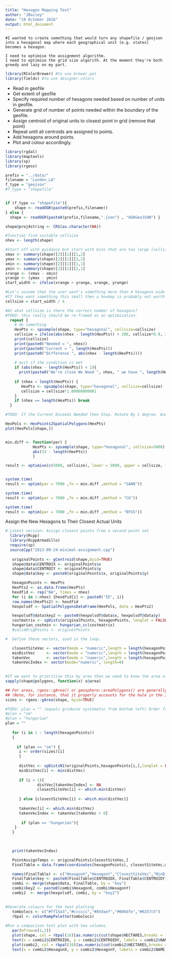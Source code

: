 ```yaml
---
title: "Hexagon Mapping Test"
author: "JBailey"
date: "19 October 2016"
output: html_document
---
```


```
#I wanted to create something that would turn any shapefile / geojson into a hexagonal map where each geographical unit (e.g. states) becomes a hexagon. 

I need to optimise the assignment algorithm. 
I need to optimise the grid size algorith. At the moment they're both greedy and lazy on my part. 

```

```r
library(RColorBrewer) #to use brewer.pal
library(fields) #to use designer.colors
```

- Read in geofile
- Get extent of geofile
- Specify required number of hexagons needed based on number of units in geofile. 
- Generate grid of number of points needed within the boundary of the geofile.
- Assign centroid of original units to closest point in grid (remove that point)
- Repeat until all centroids are assigned to points. 
- Add hexagons around points. 
- Plot and colour accordingly. 

```r
library(rgdal)
library(maptools)
library(sp)
library(rgeos)

prefix = "../data/"
filename = "London_LA"
f_type = "geojson"
#f_type = "shapefile"


if (f_type == "shapefile"){
    shape <- readOGR(paste0(prefix,filename))
} else {
  shape <- readOGR(paste0(prefix,filename,".json") , "OGRGeoJSON") }

shape@proj4string <- CRS(as.character(NA))

#function find suitable cellsize
nhex <- length(shape)

#Start off with guidance but start with bins that are too large (cellsize too large)
xmax <- summary(shape)[2][[1]][1,2]
ymax <- summary(shape)[2][[1]][2,2]
xmin <- summary(shape)[2][[1]][1,1]
ymin <- summary(shape)[2][[1]][2,1]
xrange <- (xmax - xmin)
yrange <- (ymax - ymin)
start_width <- ifelse(xrange > yrange, xrange, yrange)

#Let's assume that the user want's something more than 4 hexagons wide or long.
#If they want something this small then a hexmap is probably not worth it.
cellsize = start_width / 4

#At what cellsize is there the correct number of hexagons?
#TODO: this really should be re-framed as an optimisation. 
  repeat {
    # do something
    HexPts <- spsample(shape, type="hexagonal", cellsize=cellsize) 
    cellsize = ifelse(abs(nhex - length(HexPts)) > 200, cellsize*0.9, ifelse(abs(nhex - length(HexPts)) < 10, cellsize*0.999999999999, cellsize*0.999))
    print(cellsize)
    print(paste0("Needed = ", nhex))
    print(paste0("Current = ", length(HexPts)))
    print(paste0("Difference ", abs(nhex - length(HexPts))))
    
    # exit if the condition is met
    if (abs(nhex - length(HexPts)) < 2){
      print(paste0("We're close We Need ", nhex, " we have ", length(HexPts), " Cellsize is ", cellsize))}
    
    if (nhex < length(HexPts)) {
       HexPts <- spsample(shape, type="hexagonal", cellsize=cellsize) 
       cellsize = cellsize*1.00000000001
    }
    if (nhex == length(HexPts)) break
  }

#TODO: If the Current Exceeds Needed then Stop. Rotate By 1 degree. And go down from where you are in very small increments. 

HexPols <- HexPoints2SpatialPolygons(HexPts)
plot(HexPols[shape,])


min.diff <- function(par) {
            HexPts <- spsample(shape, type="hexagonal", cellsize=5000) 
            abs(33 - length(HexPts))
            }

result <- optimise(c(5000, cellsize), lower = 5000, upper = cellsize, f = min.diff,  maximum = FALSE)


system.time(
result <- optim(par = 7000 ,fn = min.diff ,method = "SANN"))

system.time(
result <- optim(par = 7000 ,fn = min.diff ,method = "CG"))

system.time(
result <- optim(par = 7000 ,fn = min.diff ,method = "BFGS"))


```


Assign the New Hexagons to Their Closest Actual Units

```r
# Latest version: Assign closest points from a second point set
  library(Rcpp)
  library(RcppArmadillo)
  require(sp)
  sourceCpp("2013-09-24-minimal-assignment.cpp")
   
   originalPoints <- gCentroid(shape,byid=TRUE)  
   shape@data$CENTROIX <- originalPoints$x
   shape@data$CENTROIY <- originalPoints$y
   shape@data$key <- paste0(originalPoints$x, originalPoints$y)

   hexagonPoints <- HexPts
   HexPts2 <- as.data.frame(HexPts)
   hexdfid <- rep("NA", times = nhex)
   for (i in 1:nhex) {hexdfid[i] <- paste0("ID", i)}
   row.names(HexPts2) <- hexdfid
   hexpolsdf <- SpatialPolygonsDataFrame(HexPols, data = HexPts2)

   hexpolsdf@data$key2 <- paste0(hexpolsdf@data$x, hexpolsdf@data$y)
   costmatrix <- spDists(originalPoints, hexagonPoints, longlat = FALSE)
   hungarian_costmin <- hungarian_cc(costmatrix)
   #validOrigPoints <- originalPoints

#  Define these vectors, used in the loop.

   closestSiteVec <- vector(mode = "numeric",length = length(hexagonPoints))
   minDistVec     <- vector(mode = "numeric",length = length(hexagonPoints))
   takenVec       <- vector(mode = "numeric",length = length(hexagonPoints))
   takenVecIndex <- vector(mode="numeric", length=0) 

   
#If we want to prioritise this by area then we need to know the area of each shape.
sapply(shape@polygons, function(x) x@area)

## For areas, rgeos::gArea() or geosphere::areaPolygons() are generally more appropriate
## (Note, for instance, that it properly accounts for the hole in the 3rd polygon.)
sizes <- rgeos::gArea(shape, byid=TRUE)

#TODO: plan = "" (equals gridwise systematic from bottom left) Order from smallest to largest. Or randomised.  Or miimise total distance.   
#plan = "sm"
#plan = "hungarian"
plan = ""
     
   for (i in 1 : length(hexagonPoints))
   {
     
     if (plan == "sm") {
      i <- order(sizes)[i]
      }
       
      distVec <- spDistsN1(originalPoints,hexagonPoints[i,],longlat = FALSE)
      minDistVec[i] <- min(distVec)
      
      if (i > 1){
              distVec[takenVecIndex] <- NA
              closestSiteVec[i] <- which.min(distVec)
              
      } else {closestSiteVec[i] <- which.min(distVec)}
      
      takenVec[i] <- which.min(distVec)
      takenVecIndex <- takenVec[takenVec > 0]
      
       if (plan == "hungarian"){
    }
   }

   
   
   print(takenVecIndex)

   PointAssignTemps <- originalPoints[closestSiteVec,]
   FinalTable = data.frame(coordinates(hexagonPoints), closestSiteVec,minDistVec,PointAssignTemps)

   names(FinalTable) <- c("HexagonX","HexagonY","ClosestSiteVec","MinDist","CENTROIDX", "CENTROIDY")
   FinalTable$key <- paste0(FinalTable$CENTROIDX, FinalTable$CENTROIDY)
   combi <- merge(shape@data, FinalTable, by = "key")
   combi$key2 <- paste0(combi$HexagonX, combi$HexagonY)
   combi2  <- merge(hexpolsdf, combi, by = "key2")

   
#Generate colours for the test plotting
   tombolocs <- c("#ff15a3","#cccccc","#85daef","#006dfe","#0257c5")
   rbpal <- colorRampPalette(tombolocs)
   
#Run a comparison test plot with two columns. 
   par(mfrow=c(1,2))
   plot(shape, col = rbpal(16)[as.numeric(cut(shape$HECTARES,breaks = 10))], border = NA, main = "Areas" )
   text(x = combi2$CENTROIDX, y = combi2$CENTROIDY, labels = combi2$NAME, cex = 0.5)
   plot(combi2, col = rbpal(16)[as.numeric(cut(combi2$HECTARES,breaks = 10))], border = NA, main = "Areas")
   text(x = combi2$HexagonX, y = combi2$HexagonY, labels = combi2$NAME, cex = 0.5)
   
```
